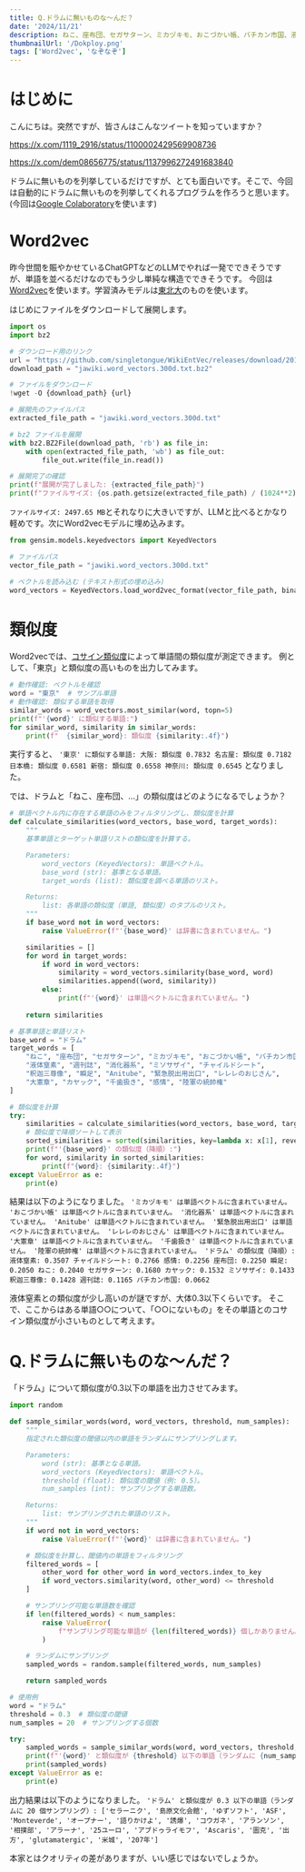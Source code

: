 ```yaml
---
title: Q.ドラムに無いものな〜んだ？
date: '2024/11/21'
description: ねこ、座布団、セガサターン、ミカヅキモ、おこづかい帳、バチカン市国、液体窒素、週刊誌、消化器系、ミソサザイ、チャイルドシート、釈迦三尊像、瞬足、Anitube、緊急脱出用出口、レレレのおじさん、大憲章、カヤック、千歯扱き、感情、陸軍の統帥権など
thumbnailUrl: '/Dokploy.png'
tags: ['Word2vec', 'なぞなぞ']
---
```


# はじめに

こんにちは。突然ですが、皆さんはこんなツイートを知っていますか？

https://x.com/1119_2916/status/1100002429569908736

https://x.com/dem08656775/status/1137996272491683840

ドラムに無いものを列挙しているだけですが、とても面白いです。そこで、今回は自動的にドラムに無いものを列挙してくれるプログラムを作ろうと思います。(今回は[Google Colaboratory](https://colab.research.google.com/?hl=ja)を使います)

# Word2vec

昨今世間を賑やかせているChatGPTなどのLLMでやれば一発でできそうですが、単語を並べるだけなのでもう少し単純な構造でできそうです。
今回は[Word2vec](https://ja.wikipedia.org/wiki/Word2vec)を使います。学習済みモデルは[東北大](http://www.cl.ecei.tohoku.ac.jp/~m-suzuki/jawiki_vector/)のものを使います。

はじめにファイルをダウンロードして展開します。

```Python
import os
import bz2

# ダウンロード用のリンク
url = "https://github.com/singletongue/WikiEntVec/releases/download/20190520/jawiki.word_vectors.300d.txt.bz2"
download_path = "jawiki.word_vectors.300d.txt.bz2"

# ファイルをダウンロード
!wget -O {download_path} {url}

# 展開先のファイルパス
extracted_file_path = "jawiki.word_vectors.300d.txt"

# bz2 ファイルを展開
with bz2.BZ2File(download_path, 'rb') as file_in:
    with open(extracted_file_path, 'wb') as file_out:
        file_out.write(file_in.read())

# 展開完了の確認
print(f"展開が完了しました: {extracted_file_path}")
print(f"ファイルサイズ: {os.path.getsize(extracted_file_path) / (1024**2):.2f} MB")
```

`ファイルサイズ: 2497.65 MB`とそれなりに大きいですが、LLMと比べるとかなり軽めです。次にWord2vecモデルに埋め込みます。

```Python
from gensim.models.keyedvectors import KeyedVectors

# ファイルパス
vector_file_path = "jawiki.word_vectors.300d.txt"

# ベクトルを読み込む (テキスト形式の埋め込み)
word_vectors = KeyedVectors.load_word2vec_format(vector_file_path, binary=False)
```

# 類似度

Word2vecでは、[コサイン類似度](https://ja.wikipedia.org/wiki/%E3%82%B3%E3%82%B5%E3%82%A4%E3%83%B3%E9%A1%9E%E4%BC%BC%E5%BA%A6)によって単語間の類似度が測定できます。
例として、「東京」と類似度の高いものを出力してみます。

```Python
# 動作確認: ベクトルを確認
word = "東京"  # サンプル単語
# 動作確認: 類似する単語を取得
similar_words = word_vectors.most_similar(word, topn=5)
print(f"'{word}' に類似する単語:")
for similar_word, similarity in similar_words:
    print(f"  {similar_word}: 類似度 {similarity:.4f}")
```

実行すると、
`'東京' に類似する単語:
  大阪: 類似度 0.7832
  名古屋: 類似度 0.7182
  日本橋: 類似度 0.6581
  新宿: 類似度 0.6558
  神奈川: 類似度 0.6545`
となりました。

では、ドラムと「ねこ、座布団、…」の類似度はどのようになるでしょうか？

```Python
# 単語ベクトル内に存在する単語のみをフィルタリングし、類似度を計算
def calculate_similarities(word_vectors, base_word, target_words):
    """
    基準単語とターゲット単語リストの類似度を計算する。

    Parameters:
        word_vectors (KeyedVectors): 単語ベクトル。
        base_word (str): 基準となる単語。
        target_words (list): 類似度を調べる単語のリスト。

    Returns:
        list: 各単語の類似度（単語, 類似度）のタプルのリスト。
    """
    if base_word not in word_vectors:
        raise ValueError(f"'{base_word}' は辞書に含まれていません。")

    similarities = []
    for word in target_words:
        if word in word_vectors:
            similarity = word_vectors.similarity(base_word, word)
            similarities.append((word, similarity))
        else:
            print(f"'{word}' は単語ベクトルに含まれていません。")
    
    return similarities

# 基準単語と単語リスト
base_word = "ドラム"
target_words = [
    "ねこ", "座布団", "セガサターン", "ミカヅキモ", "おこづかい帳", "バチカン市国", 
    "液体窒素", "週刊誌", "消化器系", "ミソサザイ", "チャイルドシート", 
    "釈迦三尊像", "瞬足", "Anitube", "緊急脱出用出口", "レレレのおじさん", 
    "大憲章", "カヤック", "千歯扱き", "感情", "陸軍の統帥権"
]

# 類似度を計算
try:
    similarities = calculate_similarities(word_vectors, base_word, target_words)
    # 類似度で降順ソートして表示
    sorted_similarities = sorted(similarities, key=lambda x: x[1], reverse=True)
    print(f"'{base_word}' の類似度（降順）:")
    for word, similarity in sorted_similarities:
        print(f"{word}: {similarity:.4f}")
except ValueError as e:
    print(e)
```

結果は以下のようになりました。
`
'ミカヅキモ' は単語ベクトルに含まれていません。
'おこづかい帳' は単語ベクトルに含まれていません。
'消化器系' は単語ベクトルに含まれていません。
'Anitube' は単語ベクトルに含まれていません。
'緊急脱出用出口' は単語ベクトルに含まれていません。
'レレレのおじさん' は単語ベクトルに含まれていません。
'大憲章' は単語ベクトルに含まれていません。
'千歯扱き' は単語ベクトルに含まれていません。
'陸軍の統帥権' は単語ベクトルに含まれていません。
'ドラム' の類似度（降順）:
液体窒素: 0.3507
チャイルドシート: 0.2766
感情: 0.2256
座布団: 0.2250
瞬足: 0.2050
ねこ: 0.2040
セガサターン: 0.1680
カヤック: 0.1532
ミソサザイ: 0.1433
釈迦三尊像: 0.1428
週刊誌: 0.1165
バチカン市国: 0.0662
`

液体窒素との類似度が少し高いのが謎ですが、大体0.3以下くらいです。
そこで、ここからはある単語○○について、「○○にないもの」をその単語とのコサイン類似度が小さいものとして考えます。

# Q.ドラムに無いものな〜んだ？

「ドラム」について類似度が0.3以下の単語を出力させてみます。

```Python
import random

def sample_similar_words(word, word_vectors, threshold, num_samples):
    """
    指定された類似度の閾値以内の単語をランダムにサンプリングします。

    Parameters:
        word (str): 基準となる単語。
        word_vectors (KeyedVectors): 単語ベクトル。
        threshold (float): 類似度の閾値（例: 0.5）。
        num_samples (int): サンプリングする単語数。

    Returns:
        list: サンプリングされた単語のリスト。
    """
    if word not in word_vectors:
        raise ValueError(f"'{word}' は辞書に含まれていません。")

    # 類似度を計算し、閾値内の単語をフィルタリング
    filtered_words = [
        other_word for other_word in word_vectors.index_to_key
        if word_vectors.similarity(word, other_word) <= threshold
    ]

    # サンプリング可能な単語数を確認
    if len(filtered_words) < num_samples:
        raise ValueError(
            f"サンプリング可能な単語が {len(filtered_words)} 個しかありません。"
        )

    # ランダムにサンプリング
    sampled_words = random.sample(filtered_words, num_samples)

    return sampled_words

# 使用例
word = "ドラム"
threshold = 0.3  # 類似度の閾値
num_samples = 20  # サンプリングする個数

try:
    sampled_words = sample_similar_words(word, word_vectors, threshold, num_samples)
    print(f"'{word}' と類似度が {threshold} 以下の単語（ランダムに {num_samples} 個サンプリング）:")
    print(sampled_words)
except ValueError as e:
    print(e)
```

出力結果は以下のようになりました。
`
'ドラム' と類似度が 0.3 以下の単語（ランダムに 20 個サンプリング）:
['セラーニク', '島原文化会館', 'ゆずソフト', 'ASF', 'Monteverde', 'オープナー', '語りかけよ', '誘爆', 'コウガネ', 'アランソン', '相撲部', 'アラーナ', '25ユーロ', 'アブドゥライモフ', 'Ascaris', '圖克', '出方', 'glutamatergic', '米城', '207年']
`

本家とはクオリティの差がありますが、いい感じではないでしょうか。
